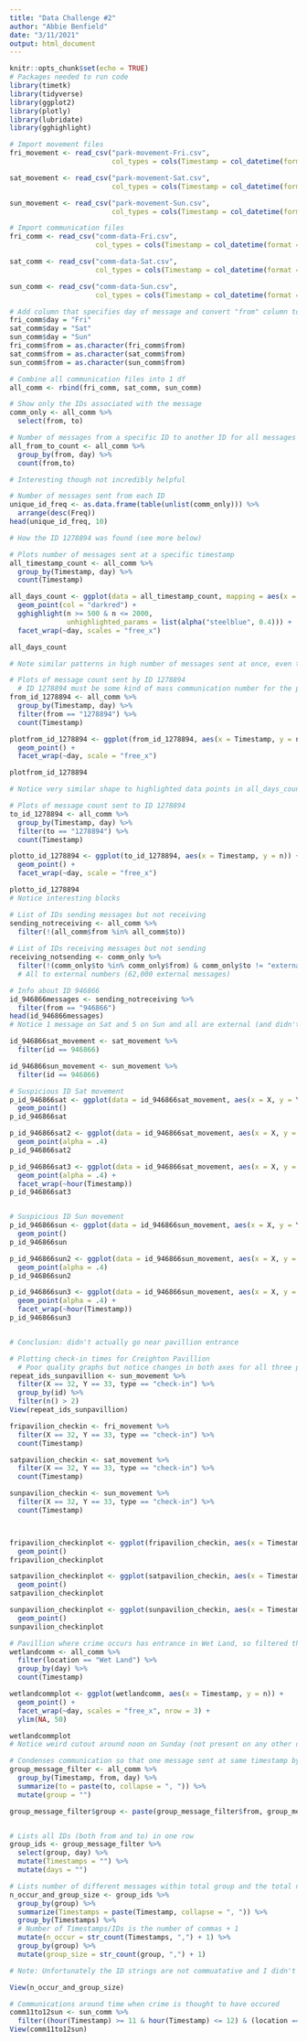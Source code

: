 ```yaml
---
title: "Data Challenge #2"
author: "Abbie Benfield"
date: "3/11/2021"
output: html_document
---
```


```r
knitr::opts_chunk$set(echo = TRUE)
# Packages needed to run code
library(timetk)
library(tidyverse)
library(ggplot2)
library(plotly)
library(lubridate)
library(gghighlight)
```

```r
# Import movement files
fri_movement <- read_csv("park-movement-Fri.csv",
                         col_types = cols(Timestamp = col_datetime(format = "%Y-%m-%d %H:%M:%S\t")))

sat_movement <- read_csv("park-movement-Sat.csv",
                         col_types = cols(Timestamp = col_datetime(format = "%Y-%m-%d %H:%M:%S\t")))

sun_movement <- read_csv("park-movement-Sun.csv",
                         col_types = cols(Timestamp = col_datetime(format = "%Y-%m-%d %H:%M:%S\t")))
```

```r
# Import communication files
fri_comm <- read_csv("comm-data-Fri.csv",
                     col_types = cols(Timestamp = col_datetime(format = "%Y-%m-%d %H:%M:%S\t")))

sat_comm <- read_csv("comm-data-Sat.csv",
                     col_types = cols(Timestamp = col_datetime(format = "%Y-%m-%d %H:%M:%S\t")))

sun_comm <- read_csv("comm-data-Sun.csv",
                     col_types = cols(Timestamp = col_datetime(format = "%Y-%m-%d %H:%M:%S\t")))
```
 
```r
# Add column that specifies day of message and convert "from" column to character type to match "to"
fri_comm$day = "Fri"
sat_comm$day = "Sat"
sun_comm$day = "Sun"
fri_comm$from = as.character(fri_comm$from)
sat_comm$from = as.character(sat_comm$from)
sun_comm$from = as.character(sun_comm$from)
```

```r
# Combine all communication files into 1 df
all_comm <- rbind(fri_comm, sat_comm, sun_comm)
```

```r
# Show only the IDs associated with the message
comm_only <- all_comm %>% 
  select(from, to)
```

```r
# Number of messages from a specific ID to another ID for all messages
all_from_to_count <- all_comm %>% 
  group_by(from, day) %>% 
  count(from,to)

# Interesting though not incredibly helpful
```

```r
# Number of messages sent from each ID 
unique_id_freq <- as.data.frame(table(unlist(comm_only))) %>% 
  arrange(desc(Freq))
head(unique_id_freq, 10)

# How the ID 1278894 was found (see more below)
```

```r
# Plots number of messages sent at a specific timestamp
all_timestamp_count <- all_comm %>% 
  group_by(Timestamp, day) %>% 
  count(Timestamp)

all_days_count <- ggplot(data = all_timestamp_count, mapping = aes(x = Timestamp, y = n)) + 
  geom_point(col = "darkred") +
  gghighlight(n >= 500 & n <= 2000,
              unhighlighted_params = list(alpha("steelblue", 0.4))) + 
  facet_wrap(~day, scales = "free_x")

all_days_count

# Note similar patterns in high number of messages sent at once, even though the numbers themselves are different)
```

```r
# Plots of message count sent by ID 1278894
  # ID 1278894 must be some kind of mass communication number for the park for sharing info w/ guests and guests asking for info (also see chunk below)
from_id_1278894 <- all_comm %>%
  group_by(Timestamp, day) %>% 
  filter(from == "1278894") %>% 
  count(Timestamp)

plotfrom_id_1278894 <- ggplot(from_id_1278894, aes(x = Timestamp, y = n)) +
  geom_point() + 
  facet_wrap(~day, scale = "free_x")

plotfrom_id_1278894

# Notice very similar shape to highlighted data points in all_days_count plot
```

```r
# Plots of message count sent to ID 1278894
to_id_1278894 <- all_comm %>% 
  group_by(Timestamp, day) %>% 
  filter(to == "1278894") %>% 
  count(Timestamp)

plotto_id_1278894 <- ggplot(to_id_1278894, aes(x = Timestamp, y = n)) +
  geom_point() + 
  facet_wrap(~day, scale = "free_x")

plotto_id_1278894
# Notice interesting blocks
```

```r
# List of IDs sending messages but not receiving 
sending_notreceiving <- all_comm %>%
  filter(!(all_comm$from %in% all_comm$to))
  
# List of IDs receiving messages but not sending
receiving_notsending <- comm_only %>% 
  filter(!(comm_only$to %in% comm_only$from) & comm_only$to != "external")
  # All to external numbers (62,000 external messages)
```

```r
# Info about ID 946866
id_946866messages <- sending_notreceiving %>% 
  filter(from == "946866")
head(id_946866messages)
# Notice 1 message on Sat and 5 on Sun and all are external (and didn't receive any themself); also that messages sent around time of suspected time of crime and/or closure at Wet Land area which countains part of Pavillion

id_946866sat_movement <- sat_movement %>% 
  filter(id == 946866)

id_946866sun_movement <- sun_movement %>% 
  filter(id == 946866)

# Suspicious ID Sat movement
p_id_946866sat <- ggplot(data = id_946866sat_movement, aes(x = X, y = Y)) + 
  geom_point()
p_id_946866sat

p_id_946866sat2 <- ggplot(data = id_946866sat_movement, aes(x = X, y = Y)) + 
  geom_point(alpha = .4)
p_id_946866sat2

p_id_946866sat3 <- ggplot(data = id_946866sat_movement, aes(x = X, y = Y)) + 
  geom_point(alpha = .4) + 
  facet_wrap(~hour(Timestamp))
p_id_946866sat3


# Suspicious ID Sun movement
p_id_946866sun <- ggplot(data = id_946866sun_movement, aes(x = X, y = Y)) + 
  geom_point()
p_id_946866sun

p_id_946866sun2 <- ggplot(data = id_946866sun_movement, aes(x = X, y = Y)) + 
  geom_point(alpha = .4)
p_id_946866sun2

p_id_946866sun3 <- ggplot(data = id_946866sun_movement, aes(x = X, y = Y)) + 
  geom_point(alpha = .4) + 
  facet_wrap(~hour(Timestamp))
p_id_946866sun3


# Conclusion: didn't actually go near pavillion entrance
```

```r
# Plotting check-in times for Creighton Pavillion
  # Poor quality graphs but notice changes in both axes for all three plots 
repeat_ids_sunpavillion <- sun_movement %>% 
  filter(X == 32, Y == 33, type == "check-in") %>% 
  group_by(id) %>% 
  filter(n() > 2)
View(repeat_ids_sunpavillion)

fripavilion_checkin <- fri_movement %>% 
  filter(X == 32, Y == 33, type == "check-in") %>% 
  count(Timestamp)

satpavilion_checkin <- sat_movement %>% 
  filter(X == 32, Y == 33, type == "check-in") %>% 
  count(Timestamp)

sunpavilion_checkin <- sun_movement %>% 
  filter(X == 32, Y == 33, type == "check-in") %>% 
  count(Timestamp)



fripavilion_checkinplot <- ggplot(fripavilion_checkin, aes(x = Timestamp, y = n)) +
  geom_point()
fripavilion_checkinplot

satpavilion_checkinplot <- ggplot(satpavilion_checkin, aes(x = Timestamp, y = n)) +
  geom_point()
satpavilion_checkinplot

sunpavilion_checkinplot <- ggplot(sunpavilion_checkin, aes(x = Timestamp, y = n)) +
  geom_point()
sunpavilion_checkinplot
```

```r
# Pavillion where crime occurs has entrance in Wet Land, so filtered those messages
wetlandcomm <- all_comm %>% 
  filter(location == "Wet Land") %>% 
  group_by(day) %>% 
  count(Timestamp)

wetlandcommplot <- ggplot(wetlandcomm, aes(x = Timestamp, y = n)) +
  geom_point() + 
  facet_wrap(~day, scales = "free_x", nrow = 3) +
  ylim(NA, 50)

wetlandcommplot
# Notice weird cutout around noon on Sunday (not present on any other days or at any other times) (purposefully chopped y-axis to better show the phenomenon)
```


```r
# Condenses communication so that one message sent at same timestamp by 1 ID lists all of the to IDs in one row
group_message_filter <- all_comm %>% 
  group_by(Timestamp, from, day) %>% 
  summarize(to = paste(to, collapse = ", ")) %>% 
  mutate(group = "")

group_message_filter$group <- paste(group_message_filter$from, group_message_filter$to, sep = ", ")


# Lists all IDs (both from and to) in one row
group_ids <- group_message_filter %>%
  select(group, day) %>% 
  mutate(Timestamps = "") %>% 
  mutate(days = "")

# Lists number of different messages within total group and the total number of IDs in that group
n_occur_and_group_size <- group_ids %>% 
  group_by(group) %>% 
  summarize(Timestamps = paste(Timestamp, collapse = ", ")) %>%
  group_by(Timestamps) %>% 
  # Number of Timestamps/IDs is the number of commas + 1
  mutate(n_occur = str_count(Timestamps, ",") + 1) %>% 
  group_by(group) %>% 
  mutate(group_size = str_count(group, ",") + 1)

# Note: Unfortunately the ID strings are not commuatative and I didn't have time to try and figure it out so 100025, 1010003 and 1010003, 100025 are listed separately; also didn't have time to try and link subsets of groups

View(n_occur_and_group_size)
```

```r
# Communications around time when crime is thought to have occured
comm11to12sun <- sun_comm %>% 
  filter((hour(Timestamp) >= 11 & hour(Timestamp) <= 12) & (location == "Wet Land" | location == "Coaster Alley") )
View(comm11to12sun)
```



